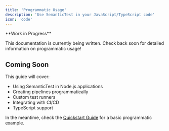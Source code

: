 ---
title: 'Programmatic Usage'
description: 'Use SemanticTest in your JavaScript/TypeScript code'
icon: 'code'
---

<Warning>
  **Work in Progress**

  This documentation is currently being written. Check back soon for detailed information on programmatic usage!
</Warning>

## Coming Soon

This guide will cover:

- Using SemanticTest in Node.js applications
- Creating pipelines programmatically
- Custom test runners
- Integrating with CI/CD
- TypeScript support

In the meantime, check the [Quickstart Guide](/quickstart) for a basic programmatic example.

